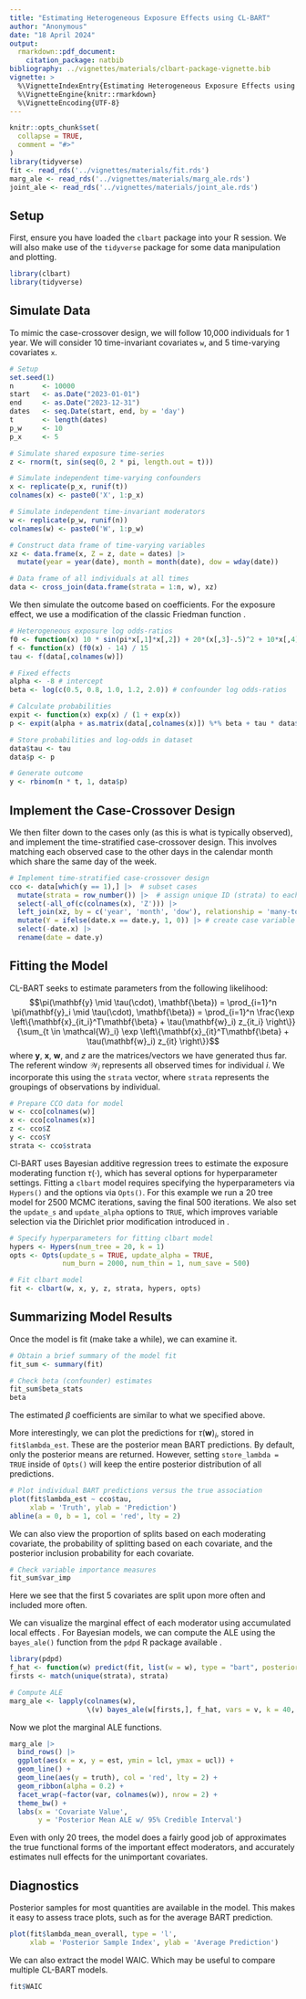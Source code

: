 ```yaml
---
title: "Estimating Heterogeneous Exposure Effects using CL-BART"
author: "Anonymous"
date: "18 April 2024"
output: 
  rmarkdown::pdf_document:
    citation_package: natbib
bibliography: ../vignettes/materials/clbart-package-vignette.bib
vignette: >
  %\VignetteIndexEntry{Estimating Heterogeneous Exposure Effects using CL-BART}
  %\VignetteEngine{knitr::rmarkdown}
  %\VignetteEncoding{UTF-8}
---
```


```r
knitr::opts_chunk$set(
  collapse = TRUE,
  comment = "#>"
)
library(tidyverse)
fit <- read_rds('../vignettes/materials/fit.rds')
marg_ale <- read_rds('../vignettes/materials/marg_ale.rds')
joint_ale <- read_rds('../vignettes/materials/joint_ale.rds')
```

## Setup
First, ensure you have loaded the `clbart` package into your R session. We will also make use of the `tidyverse` package for some data manipulation and plotting.
```r
library(clbart)
library(tidyverse)
```

## Simulate Data
To mimic the case-crossover design, we will follow 10,000 individuals for 1 year. We will consider 10 time-invariant covariates `w`, and 5 time-varying covariates `x`.

```r
# Setup
set.seed(1)
n       <- 10000
start   <- as.Date("2023-01-01")
end     <- as.Date("2023-12-31")
dates   <- seq.Date(start, end, by = 'day')
t       <- length(dates)
p_w     <- 10
p_x     <- 5

# Simulate shared exposure time-series
z <- rnorm(t, sin(seq(0, 2 * pi, length.out = t)))

# Simulate independent time-varying confounders
x <- replicate(p_x, runif(t))
colnames(x) <- paste0('X', 1:p_x)

# Simulate independent time-invariant moderators
w <- replicate(p_w, runif(n))
colnames(w) <- paste0('W', 1:p_w)

# Construct data frame of time-varying variables
xz <- data.frame(x, Z = z, date = dates) |>
  mutate(year = year(date), month = month(date), dow = wday(date))

# Data frame of all individuals at all times
data <- cross_join(data.frame(strata = 1:n, w), xz)
```

We then simulate the outcome based on coefficients. For the exposure effect, we use a modification of the classic Friedman function \citep{friedman_greedy_2001}.

```r
# Heterogeneous exposure log odds-ratios
f0 <- function(x) 10 * sin(pi*x[,1]*x[,2]) + 20*(x[,3]-.5)^2 + 10*x[,4] + 5*x[,5]
f <- function(x) (f0(x) - 14) / 15
tau <- f(data[,colnames(w)])

# Fixed effects
alpha <- -8 # intercept
beta <- log(c(0.5, 0.8, 1.0, 1.2, 2.0)) # confounder log odds-ratios

# Calculate probabilities
expit <- function(x) exp(x) / (1 + exp(x))
p <- expit(alpha + as.matrix(data[,colnames(x)]) %*% beta + tau * data$Z)[,1]

# Store probabilities and log-odds in dataset
data$tau <- tau
data$p <- p

# Generate outcome
y <- rbinom(n * t, 1, data$p)
```

## Implement the Case-Crossover Design
We then filter down to the cases only (as this is what is typically observed), and implement the time-stratified case-crossover design. This involves matching each observed case to the other days in the calendar month which share the same day of the week.

```r
# Implement time-stratified case-crossover design
cco <- data[which(y == 1),] |>  # subset cases
  mutate(strata = row_number()) |>  # assign unique ID (strata) to each case
  select(-all_of(c(colnames(x), 'Z'))) |>
  left_join(xz, by = c('year', 'month', 'dow'), relationship = 'many-to-many') |>
  mutate(Y = ifelse(date.x == date.y, 1, 0)) |> # create case variable
  select(-date.x) |>
  rename(date = date.y)
```

## Fitting the Model

CL-BART seeks to estimate parameters from the following likelihood:
$$\pi(\mathbf{y} \mid \tau(\cdot), \mathbf{\beta}) = \prod_{i=1}^n \pi(\mathbf{y}_i \mid \tau(\cdot), \mathbf{\beta}) = \prod_{i=1}^n \frac{\exp \left\{\mathbf{x}_{it_i}^T\mathbf{\beta} + \tau(\mathbf{w}_i) z_{it_i} \right\}}{\sum_{t \in \mathcal{W}_i} \exp \left\{\mathbf{x}_{it}^T\mathbf{\beta} + \tau(\mathbf{w}_i) z_{it} \right\}}$$
where $\mathbf{y}$, $\mathbf{x}$, $\mathbf{w}$, and $z$ are the matrices/vectors we have generated thus far. The referent window $\mathcal{W}_i$ represents all observed times for individual $i$. We incorporate this using the `strata` vector, where `strata` represents the groupings of observations by individual.

```r
# Prepare CCO data for model
w <- cco[colnames(w)]
x <- cco[colnames(x)]
z <- cco$Z
y <- cco$Y
strata <- cco$strata
```

Cl-BART uses Bayesian additive regression trees \citep{chipman_bart_2010} to estimate the exposure moderating function $\tau(\cdot)$, which has several options for hyperparameter settings. Fitting a `clbart` model requires specifying the hyperparameters via `Hypers()` and the options via `Opts()`. For this example we run a 20 tree model for 2500 MCMC iterations, saving the final 500 iterations. We also set the `update_s` and `update_alpha` options to `TRUE`, which improves variable selection via the Dirichlet prior modification introduced in \citet{linero_bayesian_2018}.

```r
# Specify hyperparameters for fitting clbart model
hypers <- Hypers(num_tree = 20, k = 1)
opts <- Opts(update_s = TRUE, update_alpha = TRUE,
             num_burn = 2000, num_thin = 1, num_save = 500)

# Fit clbart model
fit <- clbart(w, x, y, z, strata, hypers, opts)
```

## Summarizing Model Results

Once the model is fit (make take a while), we can examine it.
```r
# Obtain a brief summary of the model fit
fit_sum <- summary(fit)

# Check beta (confounder) estimates
fit_sum$beta_stats
beta
```
The estimated $\beta$ coefficients are similar to what we specified above.

More interestingly, we can plot the predictions for $\tau(\mathbf{w})_i$, stored in `fit$lambda_est`. These are the posterior mean BART predictions. By default, only the posterior means are returned. However, setting `store_lambda = TRUE` inside of `Opts()` will keep the entire posterior distribution of all predictions.
```r
# Plot individual BART predictions versus the true association
plot(fit$lambda_est ~ cco$tau,
     xlab = 'Truth', ylab = 'Prediction')
abline(a = 0, b = 1, col = 'red', lty = 2)
```

We can also view the proportion of splits based on each moderating covariate, the probability of splitting based on each covariate, and the posterior inclusion probability for each covariate.
```r
# Check variable importance measures
fit_sum$var_imp
```
Here we see that the first 5 covariates are split upon more often and included more often.

We can visualize the marginal effect of each moderator using accumulated local effects \citep{apley_visualizing_2020}. For Bayesian models, we can compute the ALE using the `bayes_ale()` function from the `pdpd` R package available \textcolor{blue}{here}.  
```r
library(pdpd)
f_hat <- function(w) predict(fit, list(w = w), type = "bart", posterior = TRUE)
firsts <- match(unique(strata), strata)

# Compute ALE
marg_ale <- lapply(colnames(w),
                   \(v) bayes_ale(w[firsts,], f_hat, vars = v, k = 40, f = f))
```

Now we plot the marginal ALE functions.

```r
marg_ale |>
  bind_rows() |>
  ggplot(aes(x = x, y = est, ymin = lcl, ymax = ucl)) +
  geom_line() +
  geom_line(aes(y = truth), col = 'red', lty = 2) +
  geom_ribbon(alpha = 0.2) +
  facet_wrap(~factor(var, colnames(w)), nrow = 2) +
  theme_bw() +
  labs(x = 'Covariate Value', 
       y = 'Posterior Mean ALE w/ 95% Credible Interval')
```

Even with only 20 trees, the model does a fairly good job of approximates the true functional forms of the important effect moderators, and accurately estimates null effects for the unimportant covariates.

## Diagnostics
Posterior samples for most quantities are available in the model. This makes it easy to assess trace plots, such as for the average BART prediction.
```r
plot(fit$lambda_mean_overall, type = 'l',
     xlab = 'Posterior Sample Index', ylab = 'Average Prediction')
```

We can also extract the model WAIC. Which may be useful to compare multiple CL-BART models.
```r
fit$WAIC
```
